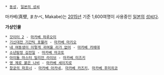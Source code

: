  * [[동성]], [[일본의 성씨]]

마카베(真壁, まかべ, Makabe)는 [[2015년]] 기준 1,600여명이 사용중인 [[일본]]의 [[성씨]]다.

'''가상인물'''
 * [[갓이터 2]] - [[마카베 하루오미]]
 * [[기신대전 기간틱 포뮬러]] - [[마카베 마키오]]
 * [[내 여동생이 이렇게 귀여울 리가 없어]] - [[마카베 카에데]]
 * [[소년탐정 김전일]] - [[마카베 마코토]]
 * [[아이돌 마스터 밀리언 라이브]] - [[마카베 미즈키]]
 * [[영 제로 붉은 나비]] - [[마카베 세이지로]]
 * [[창궁의 파프너]] - [[마카베 아카네]], [[마카베 카즈키]], [[마카베 후미히코]]
